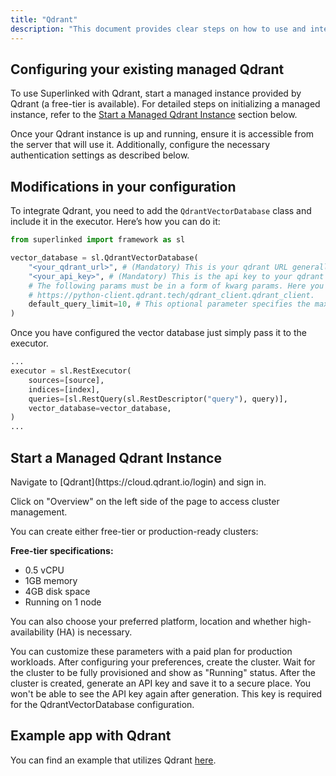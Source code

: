```yaml
---
title: "Qdrant"
description: "This document provides clear steps on how to use and integrate Qdrant with Superlinked."
---
```


## Configuring your existing managed Qdrant

To use Superlinked with Qdrant, start a managed instance provided by Qdrant (a free-tier is available). For detailed steps on initializing a managed instance, refer to the [Start a Managed Qdrant Instance](#start-a-managed-qdrant-instance) section below.

Once your Qdrant instance is up and running, ensure it is accessible from the server that will use it. Additionally, configure the necessary authentication settings as described below.

## Modifications in your configuration

To integrate Qdrant, you need to add the `QdrantVectorDatabase` class and include it in the executor. Here’s how you can do it:

```python
from superlinked import framework as sl

vector_database = sl.QdrantVectorDatabase(
    "<your_qdrant_url>", # (Mandatory) This is your qdrant URL generally with a port but without any extra fields
    "<your_api_key>", # (Mandatory) This is the api key to your qdrant cluster
    # The following params must be in a form of kwarg params. Here you can specify anything that the official python client enables. For more details visit:
    # https://python-client.qdrant.tech/qdrant_client.qdrant_client.
    default_query_limit=10, # This optional parameter specifies the maximum number of query results returned. If not set, it defaults to 10.
)
```

Once you have configured the vector database just simply pass it to the executor.

```python
...
executor = sl.RestExecutor(
    sources=[source],
    indices=[index],
    queries=[sl.RestQuery(sl.RestDescriptor("query"), query)],
    vector_database=vector_database,
)
...
```

## Start a Managed Qdrant Instance

<Steps>
<Step title="Access Qdrant Cloud and navigate to cluster creation">
  Navigate to [Qdrant](https://cloud.qdrant.io/login) and sign in.
  
  Click on "Overview" on the left side of the page to access cluster management.
</Step>

<Step title="Choose cluster configuration">
  You can create either free-tier or production-ready clusters:
  
  **Free-tier specifications:**
  - 0.5 vCPU
  - 1GB memory  
  - 4GB disk space
  - Running on 1 node
  
  You can also choose your preferred platform, location and whether high-availability (HA) is necessary.
  
  <Note>
  You can customize these parameters with a paid plan for production workloads.
  </Note>
</Step>

<Step title="Create the cluster">
  After configuring your preferences, create the cluster.
  
  <Check>
  Wait for the cluster to be fully provisioned and show as "Running" status.
  </Check>
</Step>

<Step title="Generate and secure API key">
  After the cluster is created, generate an API key and save it to a secure place.
  
  <Warning>
  You won't be able to see the API key again after generation. This key is required for the QdrantVectorDatabase configuration.
  </Warning>
</Step>
</Steps>

## Example app with Qdrant

You can find an example that utilizes Qdrant [here](https://github.com/superlinked/superlinked/blob/main/docs/run-in-production/vdbs/qdrant/app_with_qdrant.py).

